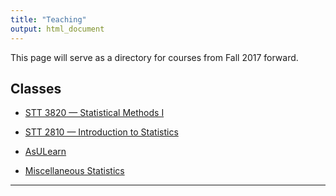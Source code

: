```yaml
---
title: "Teaching"
output: html_document
---
```


<i class="glyphicon glyphicon-star"></i> This page will serve as a directory for courses from Fall 2017 forward. <i class="glyphicon glyphicon-thumbs-up"></i>


## Classes


* [STT 3820 --- Statistical Methods I](https://asulearn.appstate.edu/)
* [STT 2810 --- Introduction to Statistics](https://www.pearsonmylabandmastering.com/northamerica/)

* [AsULearn](https://asulearn.appstate.edu/)
* [Miscellaneous Statistics](https://alanarnholt.github.io/GeneralStatistics/)


* * *